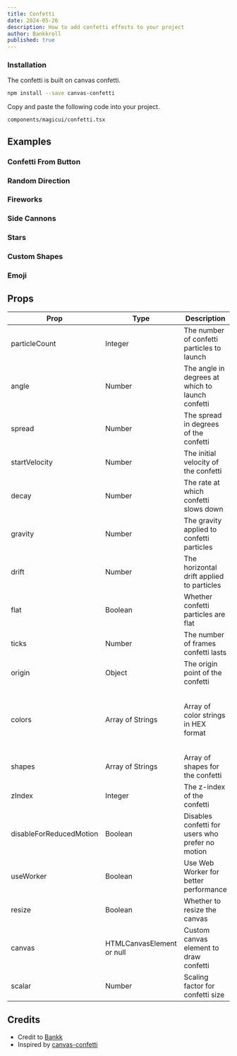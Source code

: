 ```yaml
---
title: Confetti
date: 2024-05-26
description: How to add confetti effects to your project
author: Bankkroll
published: true
---
```


<ComponentPreview name="confetti-basic-cannon" />

<Steps>

### Installation

The confetti is built on canvas confetti.

```bash
npm install --save canvas-confetti
```

Copy and paste the following code into your project.

```text
components/magicui/confetti.tsx
```

<ComponentSource name="confetti" />

</Steps>

## Examples

### Confetti From Button

<ComponentPreview name="confetti-from-button" />

### Random Direction

<ComponentPreview name="confetti-random-direction" />

### Fireworks

<ComponentPreview name="confetti-fireworks" />

### Side Cannons

<ComponentPreview name="confetti-side-cannons" />

### Stars

<ComponentPreview name="confetti-stars" />

### Custom Shapes

<ComponentPreview name="confetti-custom-shapes" />

### Emoji

<ComponentPreview name="confetti-emoji" />

## Props

| Prop                    | Type                      | Description                                      | Default                                                                       |
| ----------------------- | ------------------------- | ------------------------------------------------ | ----------------------------------------------------------------------------- |
| particleCount           | Integer                   | The number of confetti particles to launch       | 50                                                                            |
| angle                   | Number                    | The angle in degrees at which to launch confetti | 90                                                                            |
| spread                  | Number                    | The spread in degrees of the confetti            | 45                                                                            |
| startVelocity           | Number                    | The initial velocity of the confetti             | 45                                                                            |
| decay                   | Number                    | The rate at which confetti slows down            | 0.9                                                                           |
| gravity                 | Number                    | The gravity applied to confetti particles        | 1                                                                             |
| drift                   | Number                    | The horizontal drift applied to particles        | 0                                                                             |
| flat                    | Boolean                   | Whether confetti particles are flat              | false                                                                         |
| ticks                   | Number                    | The number of frames confetti lasts              | 200                                                                           |
| origin                  | Object                    | The origin point of the confetti                 | `{ x: 0.5, y: 0.5 }`                                                          |
| colors                  | Array of Strings          | Array of color strings in HEX format             | ['#26ccff', '#a25afd', '#ff5e7e', '#88ff5a', '#fcff42', '#ffa62d', '#ff36ff'] |
| shapes                  | Array of Strings          | Array of shapes for the confetti                 | ['square', 'circle']                                                          |
| zIndex                  | Integer                   | The z-index of the confetti                      | 100                                                                           |
| disableForReducedMotion | Boolean                   | Disables confetti for users who prefer no motion | false                                                                         |
| useWorker               | Boolean                   | Use Web Worker for better performance            | true                                                                          |
| resize                  | Boolean                   | Whether to resize the canvas                     | true                                                                          |
| canvas                  | HTMLCanvasElement or null | Custom canvas element to draw confetti           | null                                                                          |
| scalar                  | Number                    | Scaling factor for confetti size                 | 1                                                                             |

## Credits

- Credit to [Bankk](https://www.x.com/bankkroll_eth)
- Inspired by [canvas-confetti](https://www.npmjs.com/package/canvas-confetti)
